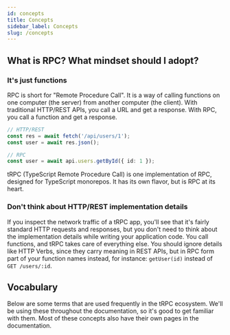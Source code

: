 ```yaml
---
id: concepts
title: Concepts
sidebar_label: Concepts
slug: /concepts
---
```



## What is RPC? What mindset should I adopt?

### It's just functions

RPC is short for "Remote Procedure Call". It is a way of calling functions on one computer (the server) from another computer (the client). With traditional HTTP/REST APIs, you call a URL and get a response. With RPC, you call a function and get a response.

```ts
// HTTP/REST
const res = await fetch('/api/users/1');
const user = await res.json();

// RPC
const user = await api.users.getById({ id: 1 });
```

tRPC (TypeScript Remote Procedure Call) is one implementation of RPC, designed for TypeScript monorepos. It has its own flavor, but is RPC at its heart.

### Don't think about HTTP/REST implementation details

If you inspect the network traffic of a tRPC app, you'll see that it's fairly standard HTTP requests and responses, but you don't need to think about the implementation details while writing your application code. You call functions, and tRPC takes care of everything else. You should ignore details like HTTP Verbs, since they carry meaning in REST APIs, but in RPC form part of your function names instead, for instance: `getUser(id)` instead of `GET /users/:id`.

## Vocabulary

Below are some terms that are used frequently in the tRPC ecosystem. We'll be using these throughout the documentation, so it's good to get familiar with them. Most of these concepts also have their own pages in the documentation.

<ConceptsChart />
